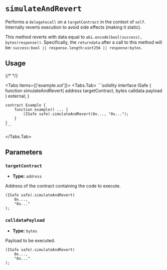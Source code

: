 
# `simulateAndRevert`

Performs a `delegatecall` on a `targetContract` in the context of `self`. Internally reverts execution to avoid side effects (making it static).

This method reverts with data equal to `abi.encode(bool(success), bytes(response))`. Specifically, the `returndata` after a call to this method will be: `success:bool || response.length:uint256 || response:bytes`.

## Usage

{/* <!-- vale off --> */}

<Tabs items={['example.sol']}>
  <Tabs.Tab>
    ```solidity
    interface ISafe {
        function simulateAndRevert(
            address targetContract,
            bytes calldata payload
        ) external;
    }

    contract Example {
        function example() ... {
            (ISafe safe).simulateAndRevert(0x..., "0x...");
        }
    }
    ```
  </Tabs.Tab>
</Tabs>

## Parameters

### `targetContract`

- **Type:** `address`

Address of the contract containing the code to execute.

```solidity focus=2
(ISafe safe).simulateAndRevert(
    0x...,
    "0x..."
);
```

### `calldataPayload`

- **Type:** `bytes`

Payload to be executed.

```solidity focus=3
(ISafe safe).simulateAndRevert(
    0x...,
    "0x..."
);
```
